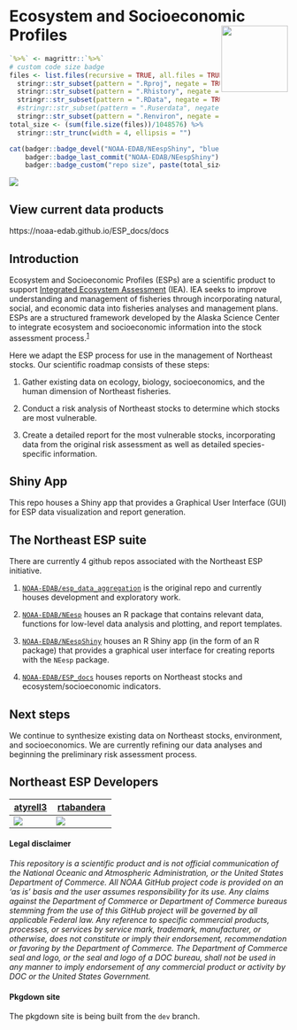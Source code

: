 <!-- README.md is generated from README.Rmd. Please edit that file -->

# Ecosystem and Socioeconomic Profiles <img src="https://raw.githubusercontent.com/NOAA-EDAB/esp_data_aggregation/abby/hexes/NEespShiny_hex.png" align="right" width="120" /> 

```r
`%>%` <- magrittr::`%>%`
# custom code size badge
files <- list.files(recursive = TRUE, all.files = TRUE) %>%
  stringr::str_subset(pattern = ".Rproj", negate = TRUE) %>%
  stringr::str_subset(pattern = ".Rhistory", negate = TRUE) %>%
  stringr::str_subset(pattern = ".RData", negate = TRUE) %>%
  #stringr::str_subset(pattern = ".Ruserdata", negate = TRUE) %>%
  stringr::str_subset(pattern = ".Renviron", negate = TRUE)
total_size <- (sum(file.size(files))/1048576) %>%
  stringr::str_trunc(width = 4, ellipsis = "")

cat(badger::badge_devel("NOAA-EDAB/NEespShiny", "blue"),
    badger::badge_last_commit("NOAA-EDAB/NEespShiny"),
    badger::badge_custom("repo size", paste(total_size, "MB"), color = "blue"))
```
[![](https://github.com/NOAA-EDAB/NEespShiny/workflows/gitleaks/badge.svg)](https://github.com/NOAA-EDAB/NEespShiny/actions/workflows/secretScan.yml)

## View current data products
https://noaa-edab.github.io/ESP_docs/docs

## Introduction
Ecosystem and Socioeconomic Profiles (ESPs) are a scientific product to support [Integrated Ecosystem Assessment](https://www.integratedecosystemassessment.noaa.gov/) (IEA). IEA seeks to improve understanding and management of fisheries through incorporating natural, social, and economic data into fisheries analyses and management plans. ESPs are a structured framework developed by the Alaska Science Center to integrate ecosystem and socioeconomic information into the stock assessment process.<sup>[1]</sup>


Here we adapt the ESP process for use in the management of Northeast stocks. Our scientific roadmap consists of these steps:

1. Gather existing data on ecology, biology, socioeconomics, and the human dimension of Northeast fisheries.

2. Conduct a risk analysis of Northeast stocks to determine which stocks are most vulnerable.

3. Create a detailed report for the most vulnerable stocks, incorporating data from the original risk assessment as well as detailed species-specific information.

## Shiny App
This repo houses a Shiny app that provides a Graphical User Interface (GUI) for ESP data visualization and report generation. 

## The Northeast ESP suite 
There are currently 4 github repos associated with the Northeast ESP initiative.

1. [`NOAA-EDAB/esp_data_aggregation`](https://github.com/NOAA-EDAB/esp_data_aggregation) is the original repo and currently houses development and exploratory work.

2. [`NOAA-EDAB/NEesp`](https://github.com/NOAA-EDAB/NEesp) houses an R package that contains relevant data, functions for low-level data analysis and plotting, and report templates.

3. [`NOAA-EDAB/NEespShiny`](https://github.com/NOAA-EDAB/NEespShiny) houses an R Shiny app (in the form of an R package) that provides a graphical user interface for creating reports with the `NEesp` package.

4. [`NOAA-EDAB/ESP_docs`](https://github.com/NOAA-EDAB/ESP_docs) houses reports on Northeast stocks and ecosystem/socioeconomic indicators.

## Next steps
We continue to synthesize existing data on Northeast stocks, environment, and socioeconomics. We are currently refining our data analyses and beginning the preliminary risk assessment process. 

[1]: https://meetings.npfmc.org/CommentReview/DownloadFile?p=8f5233fb-3b62-4571-9b49-8bb7ce675916.pdf&fileName=ESP_Shotwell.pdf

## Northeast ESP Developers

| [atyrell3](https://github.com/atyrell3)                                                         | [rtabandera](https://github.com/rtabandera)                                                                                                    |
|-------------------------------------------------------------------------------------------------|----------------------------------------------------------------------------------------------------------------------------------------|
| [![](https://avatars.githubusercontent.com/u/77738923?s=100&u=92e54f60ca179f3e41c1a3610fb3ecdb9e233434&v=4)](https://github.com/atyrell3) | [![](https://avatars.githubusercontent.com/u/64960823?s=100&u=ea5abeca602e43d461e964fe8283f703aef63c61&v=4)](https://github.com/rtabandera) |

#### Legal disclaimer

*This repository is a scientific product and is not official
communication of the National Oceanic and Atmospheric Administration, or
the United States Department of Commerce. All NOAA GitHub project code
is provided on an 'as is' basis and the user assumes responsibility for
its use. Any claims against the Department of Commerce or Department of
Commerce bureaus stemming from the use of this GitHub project will be
governed by all applicable Federal law. Any reference to specific
commercial products, processes, or services by service mark, trademark,
manufacturer, or otherwise, does not constitute or imply their
endorsement, recommendation or favoring by the Department of Commerce.
The Department of Commerce seal and logo, or the seal and logo of a DOC
bureau, shall not be used in any manner to imply endorsement of any
commercial product or activity by DOC or the United States Government.*

#### Pkgdown site
The pkgdown site is being built from the `dev` branch.
